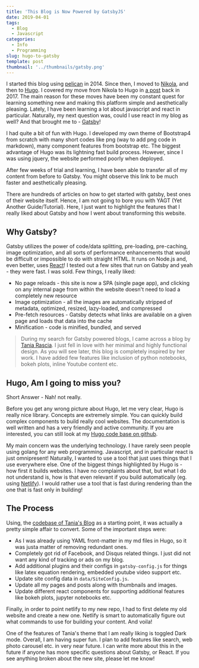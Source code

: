 ```yaml
---
title: 'This Blog is Now Powered by GatsbyJS'
date: 2019-04-01
tags:
  - Blog
  - Javascript
categories:
  - Info
  - Programming
slug: hugo-to-gatsby
template: post
thumbnail: '../thumbnails/gatsby.png'
---
```


I started this blog using [pelican](https://blog.getpelican.com/) in 2014. Since then, I moved to [Nikola](https://getnikola.com/), and then to [Hugo](https://gohugo.io/). I covered my move from Nikola to Hugo in [a post](/nikola-to-hugo) back in 2017. The main reason for these moves have been my constant quest for learning something new and making this platform simple and aesthetically pleasing. Lately, I have been learning a lot about javascript and react in particular. Naturally, my next question was, could I use react in my blog as well? And that brought me to - [Gatsby](https://www.gatsbyjs.org/)!

I had quite a bit of fun with Hugo. I developed my own theme of Bootstrap4 from scratch with many short codes like png (way to add png code in markdown), many component features from bootstrap etc. The biggest advantage of Hugo was its lightning fast build process. However, since I was using jquery, the website performed poorly when deployed.

After few weeks of trial and learning, I have been able to transfer all of my content from before to Gatsby. You might observe this link to be much faster and aesthetically pleasing.

<ZoomImage src='https://res.cloudinary.com/sadanandsingh/image/upload/v1555377338/Screen_Shot_2019-04-15_at_6.14.47_PM_hkrbyn.png' />

There are hundreds of articles on how to get started with gatsby, best ones of their website itself. Hence, I am not going to bore you with YAGT (Yet Another Guide/Tutorial). Here, I just want to highlight the features that I really liked about Gatsby and how I went about transforming this website.

## Why Gatsby?

Gatsby utilizes the power of code/data splitting, pre-loading, pre-caching, image optimization, and all sorts of performance enhancements that would be difficult or impossible to do with straight HTML. It runs on Node.js and, even better, uses [React](https://reactjs.org/)! I tested out a few sites that run on Gatsby and yeah - they were fast. I was sold. Few things, I really liked:

- No page reloads - this site is now a SPA (single page app), and clicking on any internal page from within the website doesn't need to load a completely new resource
- Image optimization - all the images are automatically stripped of metadata, optimized, resized, lazy-loaded, and compressed
- Pre-fetch resources - Gatsby detects what links are available on a given page and loads that data into the cache
- Minification - code is minified, bundled, and served

> During my search for Gatsby powered blogs, I came across a blog by [Tania Rascia](https://www.taniarascia.com/migrating-from-wordpress-to-gatsby/). I just fell in love with her minimal and highly functional design. As you will see later, this blog is completely inspired by her work. I have added few features like inclusion of python notebooks, bokeh plots, inline Youtube content etc.

## Hugo, Am I going to miss you?

Short Answer - Nah! not really.

Before you get any wrong picture about Hugo, let me very clear, Hugo is really nice library. Concepts are extremely simple. You can quickly build complex components to build really cool websites. The documentation is well written and has a very friendly and active community. If you are interested, you can still look at my [Hugo code base on github](https://github.com/sadanand-singh/Blog).

My main concern was the underlying technology. I have rarely seen people using golang for any web programming. Javascript, and in particular react is just omnipresent! Naturally, I wanted to use a tool that just uses things that I use everywhere else. One of the biggest things highlighted by Hugo is - how first it builds websites. I have no complaints about that, but what I do not understand is, how is that even relevant if you build automatically (eg. using [Netlify](https://www.netlify.com/)). I would rather use a tool that is fast during rendering than the one that is fast only in building!

## The Process

Using, the [codebase of Tania's Blog](https://github.com/taniarascia/taniarascia.com/) as a starting point, it was actually a pretty simple affair to convert. Some of the important steps were:

- As I was already using YAML front-matter in my md files in Hugo, so it was justa matter of removing redundant ones.
- Completely got rid of Facebook, and Disqus related things. I just did not want any kind of tracking or ads on my blog.
- Add additional plugins and their configs in `gatsby-config.js` for things like latex equation rendering, embedded youtube video support etc.
- Update site config data in `data/SiteConfig.js`.
- Update all my pages and posts along with thumbnails and images.
- Update different react components for supporting additional features like bokeh plots, jupyter notebooks etc.

Finally, in order to point netlify to my new repo, I had to first delete my old website and create a new one. Netlify is smart to automatically figure out what commands to use for building your content. And voila!

One of the features of Tania's theme that I am really liking is toggled Dark mode. Overall, I am having super fun. I plan to add features like search, web photo carousel etc. in very near future. I can write more about this in the future if anyone has more specific questions about Gatsby, or React. If you see anything broken about the new site, please let me know!
